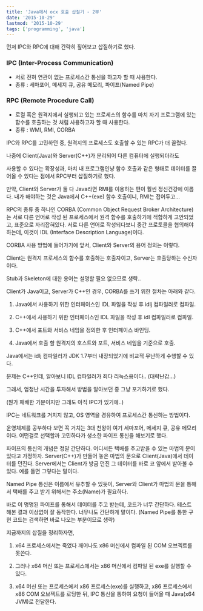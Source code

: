 ```yaml
---
title: 'Java에서 ocx 호출 삽질기 - 2부'
date: '2015-10-29'
lastmod: '2015-10-29'
tags: ['programming', 'java']
---
```


먼저 IPC와 RPC에 대해 간략히 짚어보고 삽질하기로 했다.

### IPC (Inter-Process Communication)

- 서로 전혀 연관이 없는 프로세스간 통신을 하고자 할 때 사용한다.
- 종류 : 세마포어, 메세지 큐, 공유 메모리, 파이프(Named Pipe)

### RPC (Remote Procedure Call)

- 로컬 혹은 원격지에서 실행되고 있는 프로세스의 함수를 마치 자기 프로그램에 있는 함수를 호출하는 것 처럼 사용하고자 할 때 사용한다.
- 종류 : WMI, RMI, CORBA

IPC와 RPC를 고민하던 중, 원격지의 프로세스도 호출할 수 있는 RPC가 더 끌렸다.

나중에 Client(Java)와 Server(C++)가 분리되어 다른 컴퓨터에 실행되더라도

사용할 수 있다는 확장성과, 마치 내 프로그램인냥 함수 호출과 같은 형태로 데이터를 끌어올 수 있다는 점에서 RPC부터 삽질하기로 했다.

만약, Client와 Server가 둘 다 Java라면 RMI를 이용하는 편이 훨씬 정신건강에 이롭다. 내가 해야하는 것은 Java에서 C++(exe) 함수 호출이니, RMI는 접어두고&#8230;

RPC의 종류 중 하나인 CORBA (Common Object Request Broker Architecture)는 서로 다른 언어로 작성 된 프로세스에서 원격 함수를 호출하기에 적합하게 고안되었고, 표준으로 자리잡혀있다. 서로 다른 언어로 작성되다보니 중간 프로토콜을 협의해야 하는데, 이것이 IDL (Interface Description Language)이다.

CORBA 사용 방법에 들어가기에 앞서, Client와 Server의 용어 정의는 이렇다.

Client는 원격지 프로세스의 함수를 호출하는 호출자이고, Server는 호출당하는 수신자이다.

Stub과 Skeleton에 대한 용어는 설명할 필요 없으므로 생략..

Client가 Java이고, Server가 C++인 경우, CORBA를 쓰기 위한 절차는 아래와 같다.

1. Java에서 사용하기 위한 인터페이스인 IDL 파일을 작성 후 idlj 컴파일러로 컴파일.

2. C++에서 사용하기 위한 인터페이스인 IDL 파일을 작성 후 idl 컴파일러로 컴파일.

3. C++에서 포트와 서비스 네임을 정의한 후 인터페이스 바인딩.

4. Java에서 호출 할 원격지의 호스트와 포트, 서비스 네임을 기준으로 호출.

Java에서는 idlj 컴파일러가 JDK 1.7부터 내장되었기에 비교적 무난하게 수행할 수 있다.

문제는 C++인데, 알아보니 IDL 컴파일러가 죄다 리눅스용이다.. (대략난감&#8230;)

그래서, 엄청난 시간을 투자해서 방법을 알아보던 중 그냥 포기하기로 했다.

(뭔가 패배한 기분이지만 그래도 아직 IPC가 있기에..)

IPC는 네트워크를 거치지 않고, OS 영역을 경유하여 프로세스간 통신하는 방법이다.

운영체제를 공부하다 보면 꼭 거치는 3대 천왕이 여기 세마포어, 메세지 큐, 공유 메모리이다. 어떤걸로 선택할까 고민하다가 생소한 파이프 통신을 해보기로 했다.

파이프의 통신의 개념은 정말 간단하다. 어디서든 택배를 주고받을 수 있는 마법의 문이 있다고 가정하자. Server(C++)가 만들어 놓은 마법의 문으로 Client(Java)에서 데이터를 던진다. Server에서는 Client가 방금 던진 그 데이터를 바로 코 앞에서 받아볼 수 있다. 예를 들면 그렇다는 말이다.

Named Pipe 통신은 이름에서 유추할 수 있듯이, Server와 Client가 마법의 문을 통해서 택배를 주고 받기 위해서는 주소(Name)가 필요하다.

바로 이 명명된 파이프를 통해서 데이터를 주고 받는데, 코드가 너무 간단하다. 테스트 해본 결과 이상없이 잘 동작한다. 너무나도 간단하게 말이다. (Named Pipe를 통한 구현 코드는 검색하면 바로 나오는 부분이므로 생략)

지금까지의 삽질을 정리하자면,

1. x64 프로세스에서는 죽었다 깨어나도 x86 머신에서 컴파일 된 COM 오브젝트를 못쓴다.

2. 그러나 x64 머신 또는 프로세스에서는 x86 머신에서 컴파일 된 exe를 실행할 수 있다.

3. x64 머신 또는 프로세스에서 x86 프로세스(exe)를 실행하고, x86 프로세스에서 x86 COM 오브젝트를 로딩한 뒤, IPC 통신을 통하여 요청이 들어올 때 Java(x64 JVM)로 전달한다.
